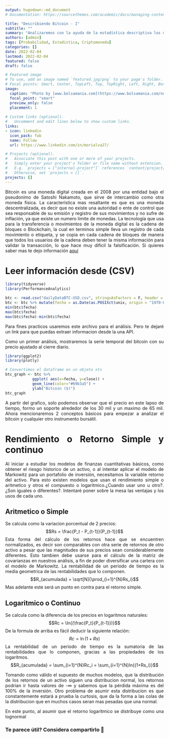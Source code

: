 ```yaml
---
output: hugodown::md_document
# Documentation: https://sourcethemes.com/academic/docs/managing-content/

title: "Describiendo Bitcoin - I"
subtitle: ""
summary: "Analizaremos con la ayuda de la estadística descriptiva los movimientos de una criptomoneda"
authors: [admin]
tags: [Probabilidad, Estadistica, Criptomoneda]
categories: []
date: 2022-02-04
lastmod: 2022-02-04
featured: false
draft: false

# Featured image
# To use, add an image named `featured.jpg/png` to your page's folder.
# Focal points: Smart, Center, TopLeft, Top, TopRight, Left, Right, BottomLeft, Bottom, BottomRight.
image:
  caption: "Photo by [www.bolsamania.com](https://www.bolsamania.com/noticias/criptodivisas/el-bitcoin-corrige-un-10-fin-del-rally-o-toma-de-beneficios--8277113.html)"
  focal_point: "smart"
  preview_only: false
  placement: 1
  
# Custom links (optional).
#   Uncomment and edit lines below to show custom links.
links:
- icon: linkedin
  icon_pack: fab
  name: Follow
  url: https://www.linkedin.com/in/morialva27/

# Projects (optional).
#   Associate this post with one or more of your projects.
#   Simply enter your project's folder or file name without extension.
#   E.g. `projects = ["internal-project"]` references `content/project/deep-learning/index.md`.
#   Otherwise, set `projects = []`.
projects: []
---
```

<div style="text-align: justify">

Bitcoin es una moneda digital creada en el 2008 por una entidad bajo el pseudonimo de Satoshi Nakamoto, que sirve de intercambio como otra moneda física. La característica mas resaltante es que es una moneda descentralizada, es decir que no existe una autoridad o ente de control que sea responsable de su emisión y registro de sus movimientos y no sufre de inflación, ya que existe un numero limite de monedas. La tecnología que usa para la transferencia o movimientos de la moneda digital es la cadena de bloques o Blockchain, la cual en terminos simple lleva un registro de cada movimiento o etiqueta, y se copia en cada cadena de bloques de manera que todos los usuarios de la cadena deben tener la misma información para validar la transacción, lo que hace muy dificil la falsificación. Si quieres saber mas te dejo información [aquí](https://es.wikipedia.org/wiki/Bitcoin)

# Leer información desde (CSV)
```r
library(tidyverse)
library(PerformanceAnalytics)

btc <- read.csv("dailyDataBTC-USD.csv", stringsAsFactors = F, header = T)
btc <- btc %>% mutate(fecha = as.Date(as.POSIXct(unix, origin = "1970-01-01"))) %>% arrange(fecha)
min(btc$fecha)
max(btc$fecha)
max(btc$fecha)-min(btc$fecha)

```

Para fines practicos usaremos este archivo para el análisis. Pero te dejaré un link para que puedas extraer informacion desde la una API.

Como un primer análisis, mostraremos la serie temporal del bitcoin con su precio ajustado al cierre diario.

```r
library(ggplot2)
library(plotly)

# Convertimos el dataframe en un objeto xts
btc_graph <- btc %>%
            ggplot( aes(x=fecha, y=close)) +
            geom_line(color="#69b3a5") +
            ylab("Bitcoin ($)") 
btc_graph 

```

A partir del grafico, solo podemos observar que el precio en este lapso de tiempo, formo un soporte alrededor de los 30 mil y un maximo de 65 mil. Ahora mencionaremos 2 conceptos básicos para empezar a analizar el bitcoin y cualquier otro instrumento bursátil.

# Rendimiento o Retorno Simple y continuo

Al iniciar a estudiar los modelos de finanzas cuantitativas básicos, como obtener el riesgo historico de un activo, o al intentar aplicar el modelo de Markowitz para un portafolio de inversión, necesitamos la variable retorno del activo. Para esto existen modelos que usan el rendimiento simple o aritmetico y otros el compuesto o logaritmico.¿Cuando usar uno u otro?. ¿Son iguales o diferentes?. Intentaré poner sobre la mesa las ventajas y los usos de cada uno.

Aritmetico o Simple
----------------------
  Se calcula como la variacion porcentual de 2 precios:
  $$Rs = \frac{P_t - P_{t-1}}{P_{t-1}}$$
  Esta forma del cálculo de los retornos hace que se encuentren normalizados, es decir son             comparables con otra serie de retornos de otro activo a pesar que las magnitudes de sus precios      sean considerablemente diferentes. Esto tambien debe usarse para el cálculo de la matriz de          covarianzas en nuestros análisis, a fin de poder diversificar una cartera con el modelo de           Markowitz. La rentabilidad de un periodo de tiempo es la media geometrica de las rentabilidades que   lo componen.
  $$R_{acumulada} = \sqrt[N]{\prod_{i=1}^{N}Rs_i}$$
  Mas adelante este será un punto en contra para el retorno simple.
  
Logaritmico o Continuo
----------------------
  Se calcula como la diferencia de los precios en logaritmos naturales:
  $$Rc = \ln{(\frac{P_t}{P_{t-1}})}$$
  De la formula de arriba es fácil deducir la siguiente relación:
  $$Rc = \ln{(1+Rs)}$$
 La rentabilidad de un periodo de tiempo es la sumatoria de las rentabilidades que lo componen,      gracias a las propiedades de los logaritmos.
  $$R_{acumulada} = \sum_{i=1}^{N}Rc_i = \sum_{i=1}^{N}ln{(1+Rs_i)}$$
  
  Tomando como válido el supuesto de muchos modelos, que la distribución de los retornos de un activo siguen una distribucion normal, los retornos podrian ir hasta valores de -$\infty$ y sabemos que la pérdida máxima es del 100% de la inversión. Otro problema de asumir esta distribucion es que constantemente estará a prueba la curtosis, que da la forma a las colas de la distribucion que en muchos casos seran mas pesadas que una normal.
  
  En este punto, al asumir que el retorno logaritmico se distribuye como una lognormal

<div>
### Te parece útil? Considera compartirlo 🙌
